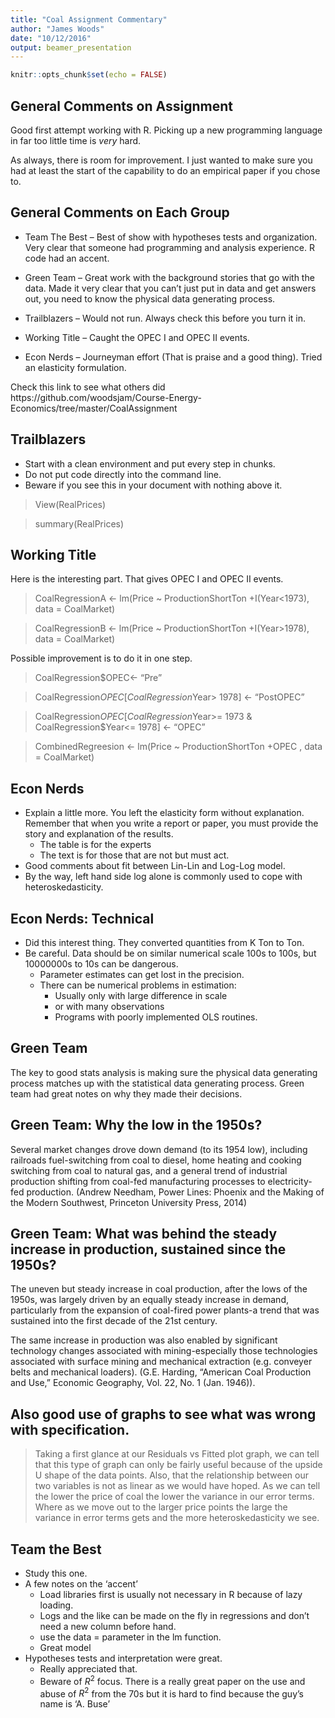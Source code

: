 ```yaml
---
title: "Coal Assignment Commentary"
author: "James Woods"
date: "10/12/2016"
output: beamer_presentation
---
```


```r
knitr::opts_chunk$set(echo = FALSE)
```

## General Comments on Assignment

Good first attempt working with R.  Picking up a new programming language in far too little time is _very_ hard.

As always, there is room for improvement.  I just wanted to make sure you had at least the start of the capability to do an empirical paper if you chose to.

## General Comments on Each Group

+ Team The Best -- Best of show with hypotheses tests and organization.  Very clear that someone had programming and analysis experience.  R code had an accent.

+ Green Team -- Great work with the background stories that go with the data.  Made it very clear that you can't just put in data and get answers out, you need to know the physical data generating process.

+ Trailblazers -- Would not run.  Always check this before you turn it in.

+ Working Title -- Caught the OPEC I and OPEC II events.

+ Econ Nerds -- Journeyman effort (That is praise and a good thing).  Tried an elasticity formulation.

Check this link to see what others did https://github.com/woodsjam/Course-Energy-Economics/tree/master/CoalAssignment

## Trailblazers

+ Start with a clean environment and put every step in chunks.
+ Do not put code directly into the command line.
+ Beware if you see this in your document with nothing above it.

> View(RealPrices)

> summary(RealPrices)


## Working Title
Here is the interesting part.  That gives OPEC I and OPEC II events.  

> CoalRegressionA <-  lm(Price ~ ProductionShortTon +I(Year<1973), data = CoalMarket)

> CoalRegressionB <-  lm(Price ~ ProductionShortTon +I(Year>1978), data = CoalMarket)

Possible improvement is to do it in one step.

> CoalRegression$OPEC<- "Pre"

> CoalRegression$OPEC[CoalRegression$Year> 1978] <- "PostOPEC"

> CoalRegression$OPEC[CoalRegression$Year>= 1973 & CoalRegression$Year<= 1978] <- "OPEC"

> CombinedRegreesion <- lm(Price ~ ProductionShortTon +OPEC , data = CoalMarket)


## Econ Nerds

+ Explain a little more.  You left the elasticity form without explanation.  Remember that when you write a report or paper, you must provide the story and explanation of the results.  
    + The table is for the experts
    + The text is for those that are not but must act.
+ Good comments about fit between Lin-Lin and Log-Log model.
+ By the way, left hand side log alone is commonly used to cope with heteroskedasticity.

## Econ Nerds: Technical

+ Did this interest thing.  They converted quantities from K Ton to Ton.
+ Be careful.  Data should be on similar numerical scale 100s to 100s, but 10000000s to 10s can be dangerous.
    + Parameter estimates can get lost in the precision.
    + There can be numerical problems in estimation:
        + Usually only with large difference in scale
        + or with many observations
        + Programs with poorly implemented OLS routines.

## Green Team

The key to good stats analysis is making sure the physical data generating process matches up with the statistical data generating process.  Green team had great notes on why they made their decisions.

## Green Team: Why the low in the 1950s? 
Several market changes drove down demand (to its 1954 low), including railroads fuel-switching from coal to diesel, home heating and cooking switching from coal to natural gas, and a general trend of industrial production shifting from coal-fed manufacturing processes to electricity-fed production. 
(Andrew Needham, Power Lines: Phoenix and the Making of the Modern Southwest, Princeton University Press, 2014) 

## Green Team: What was behind the steady increase in production, sustained since the 1950s? 
The uneven but steady increase in coal production, after the lows of the 1950s, was largely driven by an equally steady increase in demand, particularly from the expansion of coal-fired power plants-a trend that was sustained into the first decade of the 21st century. 

The same increase in production was also enabled by significant technology changes associated with mining-especially those technologies associated with surface mining and mechanical extraction (e.g. conveyer belts and mechanical loaders). 
(G.E. Harding, "American Coal Production and Use," Economic Geography, Vol. 22, No. 1 (Jan. 1946)).

## Also good use of graphs to see what was wrong with specification.

>Taking a first glance at our Residuals vs Fitted plot graph, we can tell that this type of graph can only be fairly useful because of the upside U shape of the data points. Also, that the relationship between our two variables is not as linear as we would have hoped. As we can tell the lower the price of coal the lower the variance in our error terms. Where as we move out to the larger price points the large the variance in error terms gets and the more heteroskedasticity we see. 

## Team the Best

+ Study this one.
+ A few notes on the 'accent'
    + Load libraries first is usually not necessary in R because of lazy loading.
    + Logs and the like can be made on the fly in regressions and don't need a new column before hand.
    + use the data = parameter in the lm function.
    + Great model
+ Hypotheses tests and interpretation were great.
    + Really appreciated that.
    + Beware of $R^2$ focus.  There is a really great paper on the use and abuse of $R^2$ from the 70s but it is hard to find because the guy's name is 'A. Buse'
